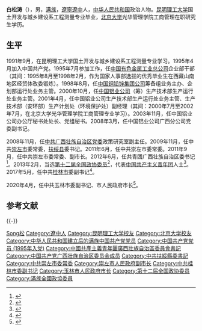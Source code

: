 '''白松涛'''（{{bd|1972年||catIdx=Bai白}}），男，[[满族|满族]]，[[遼寧|遼寧]][[遼中|遼中]]人，[[中华人民共和国|中华人民共和国]]政治人物。[[昆明理工大学|昆明理工大学]]国土开发与城乡建设系工程测量专业毕业，[[北京大学|北京大学]]光华管理学院工商管理在职研究生学历。

== 生平 ==
1991年9月，在昆明理工大学国土开发与城乡建设系工程测量专业学习。1995年4月加入中国共产党。1995年7月参加工作，任[[中国有色金属工业总公司|中国有色金属工业总公司]]企业部干部（其间：1995年8月至1998年2月，作为国家人事部选拔的优秀毕业生在西藏山南地区经贸体改委锻炼）。1998年8月，任[[中国铜铅锌集团公司|中国铜铅锌集团公司]]筹备组业务主办、企划部运行处业务主管。2000年10月，任[[中国铝业公司|中国铝业公司]]（筹）生产技术部生产运行处业务主管。2001年4月，任中国铝业公司生产技术部生产运行处业务主管、生产技术部（安环部）生产计划处（环境保护处）副经理（其间：2000年7月至2002年7月，在北京大学光华管理学院工商管理专业学习）。2003年11月，任中国铝业公司办公厅秘书处处长、党组秘书。2008年3月，任中国铝业公司广西分公司党委副书记。

2008年11月，任[[中共广西壮族自治区党委|中共广西壮族自治区党委]]政策研究室副主任。2009年11月，任中共[[崇左市|崇左市]]委常委，[[扶绥县|扶绥县]]委书记。2011年6月，任中共崇左市委常委。2011年9月，任中共崇左市委常委、副市长。2012年6月，任共青团广西壮族自治区委书记<ref>{{cite news|title=白松涛当选团广西区委书记|url=http://district.ce.cn/newarea/sddy/201209/13/t20120913_23676568.shtml|accessdate=2017-05-14|newspaper=中国经济网|archive-date=2019-06-09|archive-url=https://web.archive.org/web/20190609125856/http://district.ce.cn/newarea/sddy/201209/13/t20120913_23676568.shtml|dead-url=no}}</ref>。2013年2月，当选[[第十二届全国政协委员|第十二届全国政协委员]]<ref>{{cite news|title=中国人民政治协商会议第十二届全国委员会委员名单|url=http://news.xinhuanet.com/2013-02/02/c_124313314.htm|date=2013年2月2日|accessdate=2014年2月7日|archive-date=2015年3月6日|archive-url=https://web.archive.org/web/20150306152903/http://news.xinhuanet.com/2013-02/02/c_124313314.htm|dead-url=no}}</ref>，代表[[中国共产主义青年团|中国共产主义青年团]]人士<ref>{{cite news|title=李泽任南宁市委副书记 白松涛接任团广西区委书记|url=http://district.ce.cn/newarea/sddy/201207/06/t20120706_23468350.shtml|date=2013年7月6日|accessdate=2014年2月8日|archive-date=2019年6月11日|archive-url=https://web.archive.org/web/20190611161357/http://district.ce.cn/newarea/sddy/201207/06/t20120706_23468350.shtml|dead-url=no}}</ref>。2017年5月，任中共[[桂林市|桂林市]]委副书记<ref>{{cite news|title=共青团广西壮族自治区委书记白松涛出任桂林市委副书记|url=http://www.thepaper.cn/newsDetail_forward_1684680|accessdate=2017-05-14|newspaper=澎湃新闻|archive-date=2019-06-09|archive-url=https://web.archive.org/web/20190609025852/http://www.thepaper.cn/newsDetail_forward_1684680|dead-url=no}}</ref>。

2020年4月，任中共玉林市委副书记、市人民政府市长<ref>{{cite web|url=http://www.yulin.gov.cn/jryl/zwxx/t5304273.shtml|title=白松涛当选玉林市人民政府市长 杨红当选玉林市人大常委会主任|publisher=玉林市人民政府|accessdate=2020-05-01|archive-date=2021-01-18|archive-url=https://web.archive.org/web/20210118124227/http://www.yulin.gov.cn/jryl/zwxx/t5304273.shtml|dead-url=no}}</ref>。

== 参考文献 ==
{{reflist}}

{{-}}
{{start box}}
{{s-ppo|cpc}}
{{s-before|[[方青_(1959年)|方青]]}}
{{s-title|[[中国共产党扶绥县委员会|中国共产党扶绥县委员会]]书记|2009年12月－2011年6月}}
{{s-after|[[蓝大煌|蓝大煌]]}}
{{s-gov|prc}}
{{s-before|[[韦韬|韦韬]]}}
{{s-title|[[玉林市人民政府|玉林市人民政府]]市长|2020年3月－}}
{{s-inc}}
{{s-civ}}
{{s-before|[[李泽_(1968年)|李泽]]}}
{{s-title|[[中国共产主义青年团广西壮族自治区委员会|中国共产主义青年团广西壮族自治区委员会]]书记|2012年－2017年}}
{{s-after|[[李楚_(1974年)|李楚]]}}
{{end box}}

{{各省级行政区团委书记}}

{{Authority control}}
{{DEFAULTSORT:Bai白}}
[[Category:白姓|Song松]]
[[Category:遼中人|Category:遼中人]]
[[Category:昆明理工大学校友|Category:昆明理工大学校友]]
[[Category:北京大学校友|Category:北京大学校友]]
[[Category:中华人民共和国建立后的满族中国共产党党员|Category:中华人民共和国建立后的满族中国共产党党员]]
[[Category:中国共产党党员_(1995年入党)|Category:中国共产党党员 (1995年入党)]]
[[Category:中國共產主義青年團廣西壯族自治區委員會書記|Category:中國共產主義青年團廣西壯族自治區委員會書記]]
[[Category:中国共产党广西壮族自治区委员会成员|Category:中国共产党广西壮族自治区委员会成员]]
[[Category:中共扶綏縣委書記|Category:中共扶綏縣委書記]]
[[Category:中共崇左市委常委|Category:中共崇左市委常委]]
[[Category:崇左市人民政府副市长|Category:崇左市人民政府副市长]]
[[Category:中共桂林市委副书记|Category:中共桂林市委副书记]]
[[Category:玉林市人民政府市长|Category:玉林市人民政府市长]]
[[Category:第十二届全国政协委员|Category:第十二届全国政协委员]]
[[Category:滿族全國政協委員|Category:滿族全國政協委員]]